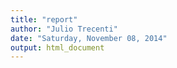 ```yaml
---
title: "report"
author: "Julio Trecenti"
date: "Saturday, November 08, 2014"
output: html_document
---
```


```r

```

